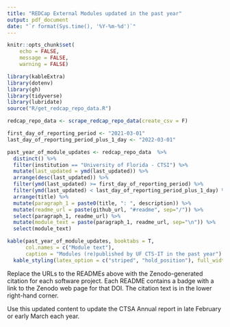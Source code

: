 ```yaml
---
title: "REDCap External Modules updated in the past year"
output: pdf_document
date: "`r format(Sys.time(), '%Y-%m-%d')`"
---
```


```r
knitr::opts_chunk$set(
    echo = FALSE,
    message = FALSE,
    warning = FALSE)

library(kableExtra)
library(dotenv)
library(gh)
library(tidyverse)
library(lubridate)
source("R/get_redcap_repo_data.R")

redcap_repo_data <- scrape_redcap_repo_data(create_csv = F)

first_day_of_reporting_period <- "2021-03-01"
last_day_of_reporting_period_plus_1_day <- "2022-03-01"

past_year_of_module_updates <- redcap_repo_data  %>%
  distinct() %>%
  filter(institution == "University of Florida - CTSI") %>%
  mutate(last_updated = ymd(last_updated)) %>%
  arrange(desc(last_updated)) %>%
  filter(ymd(last_updated) >= first_day_of_reporting_period) %>%
  filter(ymd(last_updated) < last_day_of_reporting_period_plus_1_day) %>%
  arrange(title) %>%
  mutate(paragraph_1 = paste0(title, ": ", description)) %>%
  mutate(readme_url = paste(github_url, "#readme", sep="/")) %>%
  select(paragraph_1, readme_url) %>%
  mutate(module_text = paste(paragraph_1, readme_url, sep="\n")) %>%
  select(module_text)
```

```r
kable(past_year_of_module_updates, booktabs = T,
      col.names = c("Module text"),
      caption = "Modules (re)published by UF CTS-IT in the past year") %>%
  kable_styling(latex_option = c("striped", "hold_position"), full_width = TRUE)
```

Replace the URLs to the READMEs above with the Zenodo-generated citation for each software project. Each README contains a badge with a link to the Zenodo web page for that DOI. The citation text is in the lower right-hand corner. 

Use this updated content to update the CTSA Annual report in late February or early March each year.
